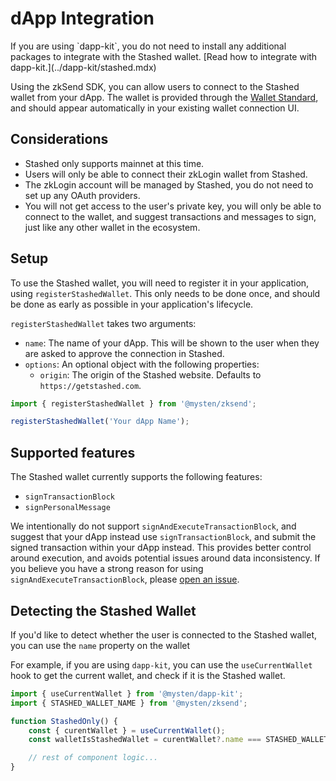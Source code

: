 
# dApp Integration

<Callout type="info">
	If you are using `dapp-kit`, you do not need to install any additional packages to integrate with
	the Stashed wallet. [Read how to integrate with dapp-kit.](../dapp-kit/stashed.mdx)
</Callout>

Using the zkSend SDK, you can allow users to connect to the Stashed wallet from your dApp. The
wallet is provided through the [Wallet Standard](https://docs.sui.io/standards/wallet-standard), and
should appear automatically in your existing wallet connection UI.

## Considerations

- Stashed only supports mainnet at this time.
- Users will only be able to connect their zkLogin wallet from Stashed.
- The zkLogin account will be managed by Stashed, you do not need to set up any OAuth providers.
- You will not get access to the user's private key, you will only be able to connect to the wallet,
  and suggest transactions and messages to sign, just like any other wallet in the ecosystem.

## Setup

To use the Stashed wallet, you will need to register it in your application, using
`registerStashedWallet`. This only needs to be done once, and should be done as early as possible in
your application's lifecycle.

`registerStashedWallet` takes two arguments:

- `name`: The name of your dApp. This will be shown to the user when they are asked to approve the
  connection in Stashed.
- `options`: An optional object with the following properties:
  - `origin`: The origin of the Stashed website. Defaults to `https://getstashed.com`.

```ts
import { registerStashedWallet } from '@mysten/zksend';

registerStashedWallet('Your dApp Name');
```

## Supported features

The Stashed wallet currently supports the following features:

- `signTransactionBlock`
- `signPersonalMessage`

We intentionally do not support `signAndExecuteTransactionBlock`, and suggest that your dApp instead
use `signTransactionBlock`, and submit the signed transaction within your dApp instead. This
provides better control around execution, and avoids potential issues around data inconsistency. If
you believe you have a strong reason for using `signAndExecuteTransactionBlock`, please
[open an issue](https://github.com/MystenLabs/sui/issues/new/choose).

## Detecting the Stashed Wallet

If you'd like to detect whether the user is connected to the Stashed wallet, you can use the `name`
property on the wallet

For example, if you are using `dapp-kit`, you can use the `useCurrentWallet` hook to get the current
wallet, and check if it is the Stashed wallet.

```ts
import { useCurrentWallet } from '@mysten/dapp-kit';
import { STASHED_WALLET_NAME } from '@mysten/zksend';

function StashedOnly() {
	const { curentWallet } = useCurrentWallet();
	const walletIsStashedWallet = curentWallet?.name === STASHED_WALLET_NAME;

	// rest of component logic...
}
```
